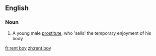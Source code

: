 ==English==

===Noun===
{{en-noun|sg=[[rent]] [[boy]]}}

# {{British|informal}} A young male [[prostitute]], who 'sells' the temporary enjoyment of his body

[[fr:rent boy]]
[[zh:rent boy]]